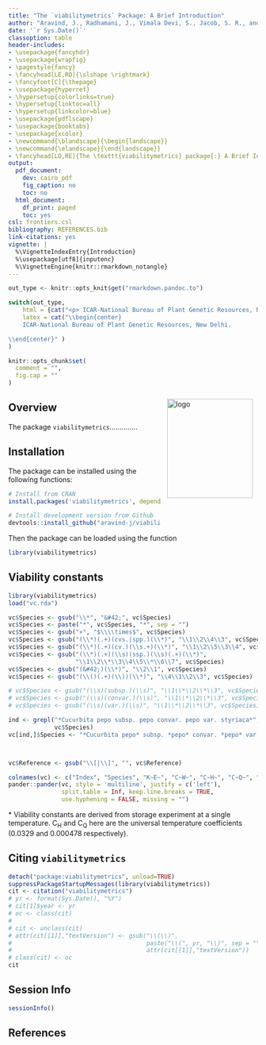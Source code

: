 ```yaml
---
title: "The `viabilitymetrics` Package: A Brief Introduction"
author: "Aravind, J., Radhamani, J., Vimala Devi, S., Jacob, S. R., and Kalyani Srinivasan"
date: '`r Sys.Date()`'
classoption: table
header-includes:
- \usepackage{fancyhdr}
- \usepackage{wrapfig}
- \pagestyle{fancy}
- \fancyhead[LE,RO]{\slshape \rightmark}
- \fancyfoot[C]{\thepage}
- \usepackage{hyperref}
- \hypersetup{colorlinks=true}
- \hypersetup{linktoc=all}
- \hypersetup{linkcolor=blue}
- \usepackage{pdflscape}
- \usepackage{booktabs}
- \usepackage{xcolor}
- \newcommand{\blandscape}{\begin{landscape}}
- \newcommand{\elandscape}{\end{landscape}}
- \fancyhead[LO,RE]{The \texttt{viabilitymetrics} package{:} A Brief Introduction}
output:
  pdf_document:
    dev: cairo_pdf
    fig_caption: no
    toc: no
  html_document:
    df_print: paged
    toc: yes
csl: frontiers.csl
bibliography: REFERENCES.bib
link-citations: yes
vignette: |
  %\VignetteIndexEntry{Introduction}
  %\usepackage[utf8]{inputenc}
  %\VignetteEngine{knitr::rmarkdown_notangle}
---
```


```r
out_type <- knitr::opts_knit$get("rmarkdown.pandoc.to")
```

```r
switch(out_type,
    html = {cat("<p> ICAR-National Bureau of Plant Genetic Resources, New Delhi.</p>")},
    latex = cat("\\begin{center}
	ICAR-National Bureau of Plant Genetic Resources, New Delhi.

\\end{center}" )
)
```

\begin{center}
\vspace{6pt}
\hrule
\end{center}

```r
knitr::opts_chunk$set(
  comment = "",
  fig.cap = ""
)
```


\tableofcontents

\begin{wrapfigure}{r}{0.35\textwidth}
  \vspace{-20pt}
  \begin{center}
    \includegraphics[width=0.33\textwidth]{`r system.file("extdata", "viabilitymetrics.png", package = "viabilitymetrics")`}
  \end{center}
    \vspace{-20pt}
\end{wrapfigure}

<img src="https://raw.githubusercontent.com/aravind-j/viabilitymetrics/master/inst/extdata/viabilitymetrics.png" align="right" alt="logo" width="173" height = "200" style = "padding: 10px; border: none; float: right;">

## Overview

The package `viabilitymetrics`..............

\clearpage

## Installation
The package can be installed using the following functions:

```r
# Install from CRAN
install.packages('viabilitymetrics', dependencies=TRUE)

# Install development version from Github
devtools::install_github("aravind-j/viabilitymetrics")
```

Then the package can be loaded using the function
```r
library(viabilitymetrics)
```


## Viability constants

\rowcolors{2}{gray!25}{white}
\renewcommand{\arraystretch}{1.3}

```r
library(viabilitymetrics)
load("vc.rda")

vc$Species <- gsub("\\*", "&#42;", vc$Species)
vc$Species <- paste("*", vc$Species, "*", sep = "")
vc$Species <- gsub("×", "$\\\\times$", vc$Species)
vc$Species <- gsub("(\\*)(.+)(cvs.|spp.)(\\*)", "\\1\\2\\4\\3", vc$Species)
vc$Species <- gsub("(\\*)(.+)(cv.)(\\s.+)(\\*)", "\\1\\2\\5\\3\\4", vc$Species)
vc$Species <- gsub("(\\*)(.+)(\\s)(ssp.)(\\s)(.+)(\\*)",
                   "\\1\\2\\*\\3\\4\\5\\*\\6\\7", vc$Species)
vc$Species <- gsub("(&#42;)(\\*)", "\\2\\1", vc$Species)
vc$Species <- gsub("(\\()(.+)(\\))(\\*)", "\\4\\1\\2\\3", vc$Species)

# vc$Species <- gsub("(\\s)(subsp.)(\\s)", "\\1\\*\\2\\*\\3", vc$Species)
# vc$Species <- gsub("(\\s)(convar.)(\\s)", "\\1\\*\\2\\*\\3", vc$Species)
# vc$Species <- gsub("(\\s)(var.)(\\s)", "\\1\\*\\2\\*\\3", vc$Species)

ind <- grepl("*Cucurbita pepo subsp. pepo convar. pepo var. styriaca*",
             vc$Species)
vc[ind,]$Species <- "*Cucurbita pepo* subsp. *pepo* convar. *pepo* var. *styriaca*"



vc$Reference <- gsub("\\[|\\]", "", vc$Reference)

colnames(vc) <- c("Index", "Species", "K~E~", "C~W~", "C~H~", "C~Q~", "Reference")
pander::pander(vc, style = 'multiline', justify = c('left'),
               split.table = Inf, keep.line.breaks = TRUE,
               use.hyphening = FALSE, missing = "")
```
&#42; Viability constants are derived from storage experiment at a single temperature. C~H~ and C~Q~ here are the universal temperature coefficients (0.0329 and 0.000478 respectively).

## Citing `viabilitymetrics`

```r
detach("package:viabilitymetrics", unload=TRUE)
suppressPackageStartupMessages(library(viabilitymetrics))
cit <- citation("viabilitymetrics")
# yr <- format(Sys.Date(), "%Y")
# cit[1]$year <- yr
# oc <- class(cit)
# 
# cit <- unclass(cit)
# attr(cit[[1]],"textVersion") <- gsub("\\(\\)",
#                                      paste("\\(", yr, "\\)", sep = ""),
#                                      attr(cit[[1]],"textVersion"))
# class(cit) <- oc
cit
```


## Session Info

```r
sessionInfo()
```

## References
